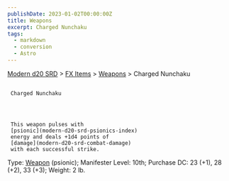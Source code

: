 ```yaml
---
publishDate: 2023-01-02T00:00:00Z
title: Weapons
excerpt: Charged Nunchaku
tags:
  - markdown
  - conversion
  - Astro
---
```


[Modern d20 SRD](/#modernD20) >
[FX Items](modern-d20-srd-fx-items-index) >
[Weapons](modern-d20-srd-fx-items-weapons) > Charged Nunchaku

##

     Charged Nunchaku




     This weapon pulses with
     [psionic](modern-d20-srd-psionics-index)
     energy and deals +1d4 points of
     [damage](modern-d20-srd-combat-damage)
     with each successful strike.

Type:
[Weapon](modern-d20-srd-fx-items-weapons)
(psionic); Manifester Level: 10th; Purchase DC: 23 (+1), 28 (+2), 33 (+3); Weight: 2 lb.
